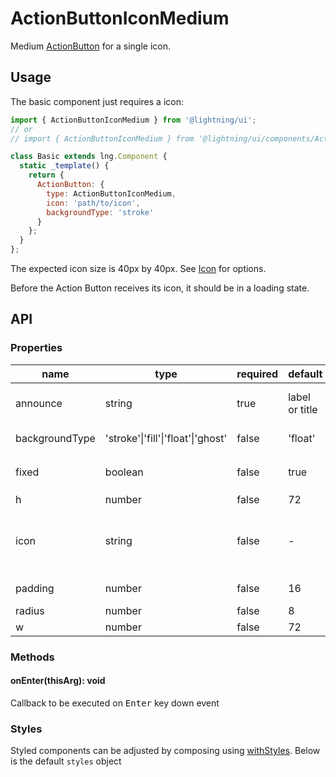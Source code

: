
# ActionButtonIconMedium

Medium [ActionButton](?path=/docs/actionbutton--base) for a single icon.

## Usage

The basic component just requires a icon:

```js
import { ActionButtonIconMedium } from '@lightning/ui';
// or
// import { ActionButtonIconMedium } from '@lightning/ui/components/ActionButton';

class Basic extends lng.Component {
  static _template() {
    return {
      ActionButton: {
        type: ActionButtonIconMedium,
        icon: 'path/to/icon',
        backgroundType: 'stroke'
      }
    };
  }
};
```

The expected icon size is 40px by 40px. See [Icon](?path=/docs/icon--basic) for options.

<Canvas>
  <Story id="actionbuttoniconmedium--base" />
</Canvas>


Before the Action Button receives its icon, it should be in a loading state.
<Canvas>
  <Story id="actionbuttoniconmedium--loading" />
</Canvas>

## API

### Properties

name|type|required|default|description
--|--|--|--|--
announce|string|true|label or title|announcement text for screen readers
backgroundType|'stroke'\|'fill'\|'float'\|'ghost'|false|'float'|color of `Button` container.
fixed|boolean|false|true|when true, `w` overrides `minWidth`
h|number|false|72|height
icon|string|false|-|URI for icon or inline svg that may live next to the title. See <a href="?path=/docs/icon--basic">Icon</a>
padding|number|false|16|left and right padding value
radius|number|false|8|border radius
w|number|false|72|width

### Methods

#### onEnter(thisArg): void

Callback to be executed on <kbd>Enter</kbd> key down event

### Styles

Styled components can be adjusted by composing using [withStyles](?path=/docs/mixins-withstyles--basic). Below is the default `styles` object

<Theme theme={ActionButtonIconMedium.styles} />